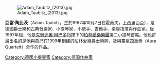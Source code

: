 [[File:Adam_Taubitz_(2013).jpg|thumb]]

'''亞當·陶比茨'''（Adam Taubitz，生於1967年10月7日在霍茹夫，上西里西亞），是德國爵士樂和古典音樂家、小提琴家、小號手、吉他手、樂隊指揮與作曲家。從1997年起，他是[[克勞迪奧·阿巴多|克勞迪奧·阿巴多]]指揮下的[[柏林愛樂樂團|柏林愛樂樂團]]第二小提琴首席。他也許最出名的是他與自己在1999年創建的柏林愛樂爵士樂隊，及與靈氣四重奏（Aura Quartett）合作的作品。

{{commonscat|Adam Taubitz}}

[[Category:德國小提琴家|Category:德國小提琴家]]
[[Category:德国作曲家|Category:德国作曲家]]